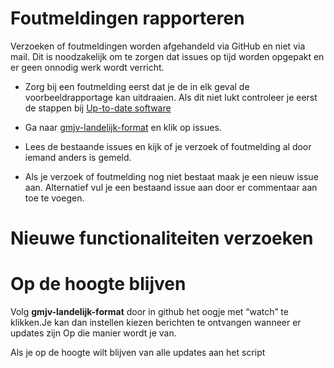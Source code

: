 # Foutmeldingen rapporteren

::: {.callout-important title="Updates volgen en problemen melden"}

Verzoeken of foutmeldingen worden afgehandeld via GitHub en niet via mail. Dit is noodzakelijk om te zorgen dat issues op tijd worden opgepakt en er geen onnodig werk wordt verricht. 

-   Zorg bij een foutmelding eerst dat je de in elk geval de voorbeeldrapportage kan uitdraaien. Als dit niet lukt controleer je eerst de stappen bij [Up-to-date software](#up-to-date-software)

-   Ga naar [gmjv-landelijk-format](https://github.com/ggdatascience/gmjv-landelijk-format) en klik op issues.

-   Lees de bestaande issues en kijk of je verzoek of foutmelding al door iemand anders is gemeld.

-   Als je verzoek of foutmelding nog niet bestaat maak je een nieuw issue aan. Alternatief vul je een bestaand issue aan door er commentaar aan toe te voegen.


:::

# Nieuwe functionaliteiten verzoeken



# Op de hoogte blijven

Volg **gmjv-landelijk-format** door in github het oogje met "watch" te  klikken.Je kan dan instellen kiezen berichten te ontvangen wanneer er updates zijn Op die manier wordt je van.


Als je op de hoogte wilt blijven van alle updates aan het script
